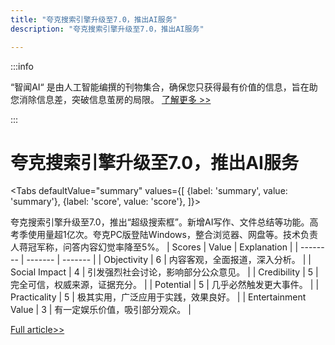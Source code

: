 ```yaml
---
title: "夸克搜索引擎升级至7.0，推出AI服务"
description: "夸克搜索引擎升级至7.0，推出AI服务"

---
```



:::info

“智闻AI“ 是由人工智能编撰的刊物集合，确保您只获得最有价值的信息，旨在助您消除信息差，突破信息茧房的局限。  [了解更多 >>](/)

:::

# 夸克搜索引擎升级至7.0，推出AI服务


<Tabs
	defaultValue="summary"
	values={[
	{label: 'summary', value: 'summary'},
	{label: 'score', value: 'score'},
]}>
<TabItem value="summary">


夸克搜索引擎升级至7.0，推出“超级搜索框”。新增AI写作、文件总结等功能。高考季使用量超1亿次。夸克PC版登陆Windows，整合浏览器、网盘等。技术负责人蒋冠军称，问答内容幻觉率降至5%。
</TabItem>
<TabItem value="score">
	| Scores     | Value   | Explanation |
	| -------- | ------- | ------- |
	| Objectivity  | 6    | 内容客观，全面报道，深入分析。    |
	| Social Impact | 4     | 引发强烈社会讨论，影响部分公众意见。    |
	| Credibility    | 5    | 完全可信，权威来源，证据充分。    |
	| Potential    | 5    | 几乎必然触发更大事件。    |
	| Practicality    | 5    | 极其实用，广泛应用于实践，效果良好。    |
	| Entertainment Value    | 3    | 有一定娱乐价值，吸引部分观众。    |
</TabItem>
</Tabs>

[Full article>>](https://readhub.cn/topic/8b6nKD2rzVN)

